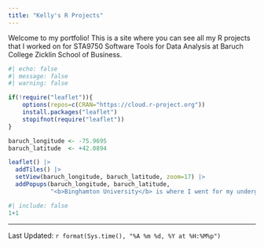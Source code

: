 ```yaml
---
title: "Kelly's R Projects"
---
```


Welcome to my portfolio! This is a site where you can see all my R projects that I worked on for STA9750 Software Tools for Data Analysis at Baruch College Zicklin School of Business.

```r
#| echo: false
#| message: false
#| warning: false

if(!require("leaflet")){
    options(repos=c(CRAN="https://cloud.r-project.org"))
    install.packages("leaflet")
    stopifnot(require("leaflet"))
}

baruch_longitude <- -75.9695
baruch_latitude  <- +42.0894

leaflet() |>
  addTiles() |>
  setView(baruch_longitude, baruch_latitude, zoom=17) |>
  addPopups(baruch_longitude, baruch_latitude, 
            "<b>Binghamton University</b> is where I went for my undergrad</b>!")
```

```r
#| include: false
1+1
```

------------------------------------------------------------------------

Last Updated: `r format(Sys.time(), "%A %m %d, %Y at %H:%M%p")`
